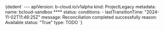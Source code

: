 
<CodeBlock language="yaml">
  {dedent`
    ---
    apiVersion: b-cloud.io/v1alpha
    kind: ProjectLegacy
    metadata:
      name: bcloud-sandbox
    ****
    status:
      conditions:
      - lastTransitionTime: "2024-11-02T11:46:25Z"
        message: Reconciliation completed successfully
        reason: Available
        status: "True"
        type: TODO
  `}
</CodeBlock>
